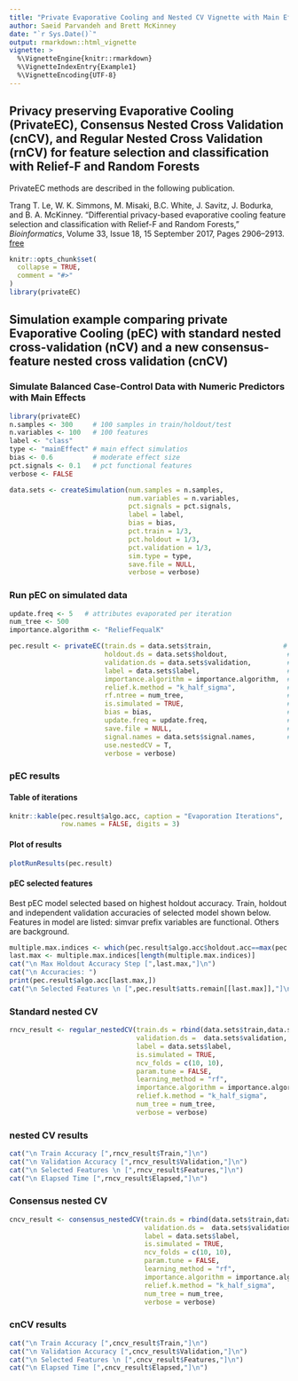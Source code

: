```yaml
---
title: "Private Evaporative Cooling and Nested CV Vignette with Main Effect Simulation"
author: Saeid Parvandeh and Brett McKinney
date: "`r Sys.Date()`"
output: rmarkdown::html_vignette
vignette: >
  %\VignetteEngine{knitr::rmarkdown}
  %\VignetteIndexEntry{Example1}
  %\VignetteEncoding{UTF-8}
---
```

## Privacy preserving Evaporative Cooling (PrivateEC), Consensus Nested Cross Validation (cnCV), and Regular Nested Cross Validation (rnCV) for feature selection and classification with Relief-F and Random Forests

PrivateEC methods are described in the following publication.

Trang T. Le, W. K. Simmons, M. Misaki, B.C. White, J. Savitz, J. Bodurka, and B. A. McKinney. "Differential privacy-based evaporative cooling feature selection and classification with Relief-F and Random Forests," <i>Bioinformatics</i>, Volume 33, Issue 18, 15 September 2017, Pages 2906–2913. [free](https://academic.oup.com/bioinformatics/article/33/18/2906/3796394/Differential-privacybased-evaporative-cooling?guestAccessKey=b91832c8-6034-46d5-95ce-382fc71c1df0)


```r
knitr::opts_chunk$set(
  collapse = TRUE,
  comment = "#>"
)
library(privateEC)
```

## Simulation example comparing private Evaporative Cooling (pEC) with standard nested cross-validation (nCV) and a new consensus-feature nested cross validation (cnCV)

### Simulate Balanced Case-Control Data with Numeric Predictors with Main Effects
```r
library(privateEC)
n.samples <- 300     # 100 samples in train/holdout/test
n.variables <- 100   # 100 features
label <- "class"
type <- "mainEffect" # main effect simulatios
bias <- 0.6          # moderate effect size
pct.signals <- 0.1   # pct functional features
verbose <- FALSE

data.sets <- createSimulation(num.samples = n.samples,
                              num.variables = n.variables,
                              pct.signals = pct.signals,
                              label = label,
                              bias = bias,
                              pct.train = 1/3,
                              pct.holdout = 1/3,
                              pct.validation = 1/3,
                              sim.type = type,
                              save.file = NULL,
                              verbose = verbose)
```

### Run pEC on simulated data

```r
update.freq <- 5   # attributes evaporated per iteration
num_tree <- 500
importance.algorithm <- "ReliefFequalK"

pec.result <- privateEC(train.ds = data.sets$train,                  # training split
                        holdout.ds = data.sets$holdout,               # holdout split
                        validation.ds = data.sets$validation,         # validation set
                        label = data.sets$label,                      # class label
                        importance.algorithm = importance.algorithm,  # ReliefF
                        relief.k.method = "k_half_sigma",             # ReliefF knn
                        rf.ntree = num_tree,                          # random forest
                        is.simulated = TRUE,                          # validation set
                        bias = bias,                                  # pEC privacy
                        update.freq = update.freq,                    # num attr evaporated
                        save.file = NULL,                             # save results
                        signal.names = data.sets$signal.names,        # functional attr names
                        use.nestedCV = T,
                        verbose = verbose)
```

### pEC results
#### Table of iterations
```r
knitr::kable(pec.result$algo.acc, caption = "Evaporation Iterations",
             row.names = FALSE, digits = 3)
```

#### Plot of results
```r
plotRunResults(pec.result)
```

#### pEC selected features
Best pEC model selected based on highest holdout accuracy. Train, holdout and independent validation accuracies of selected model shown below. Features in model are listed: simvar prefix variables are functional. Others are background.  
```r
multiple.max.indices <- which(pec.result$algo.acc$holdout.acc==max(pec.result$algo.acc$holdout.acc))
last.max <- multiple.max.indices[length(multiple.max.indices)]
cat("\n Max Holdout Accuracy Step [",last.max,"]\n")
cat("\n Accuracies: ")
print(pec.result$algo.acc[last.max,])
cat("\n Selected Features \n [",pec.result$atts.remain[[last.max]],"]\n")
```

### Standard nested CV

```r
rncv_result <- regular_nestedCV(train.ds = rbind(data.sets$train,data.sets$holdout), 
                                validation.ds =  data.sets$validation,
                                label = data.sets$label,
                                is.simulated = TRUE,
                                ncv_folds = c(10, 10),
                                param.tune = FALSE,
                                learning_method = "rf", 
                                importance.algorithm = importance.algorithm,
                                relief.k.method = "k_half_sigma",             # ReliefF knn
                                num_tree = num_tree,
                                verbose = verbose)
```

### nested CV results
```r
cat("\n Train Accuracy [",rncv_result$Train,"]\n")
cat("\n Validation Accuracy [",rncv_result$Validation,"]\n")
cat("\n Selected Features \n [",rncv_result$Features,"]\n")
cat("\n Elapsed Time [",rncv_result$Elapsed,"]\n")
```

### Consensus nested CV
```r
cncv_result <- consensus_nestedCV(train.ds = rbind(data.sets$train,data.sets$holdout), 
                                  validation.ds =  data.sets$validation, 
                                  label = data.sets$label,
                                  is.simulated = TRUE,
                                  ncv_folds = c(10, 10),
                                  param.tune = FALSE,
                                  learning_method = "rf", 
                                  importance.algorithm = importance.algorithm,
                                  relief.k.method = "k_half_sigma",             # ReliefF knn
                                  num_tree = num_tree,
                                  verbose = verbose)
```

### cnCV results

```r
cat("\n Train Accuracy [",cncv_result$Train,"]\n")
cat("\n Validation Accuracy [",cncv_result$Validation,"]\n")
cat("\n Selected Features \n [",cncv_result$Features,"]\n")
cat("\n Elapsed Time [",cncv_result$Elapsed,"]\n")
```

